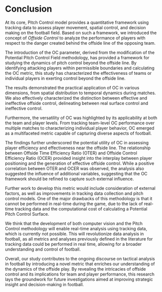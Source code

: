 # Conclusion

At its core, Pitch Control model provides a quantitative framework using tracking data to assess player movement, spatial control, and decision making on the football field. Based on such a framework, we introduced the concept of *Offside Control* to analyze the performance of players with respect to the danger created behind the offside line of the opposing team.

The introduction of the OC parameter, derived from the modification of the Potential Pitch Control Field methodology, has provided a framework for studying the dynamics of pitch control beyond the offside line. By identifying attacking players within permissible boundaries and calculating the OC metric, this study has characterized the effectiveness of teams or individual players in exerting control beyond the offside line.

The results demonstrated the practical application of OC in various dimensions, from spatial distribution to temporal dynamics during matches. We also effectively characterized the distinction between effective and ineffective offside control, delineating between real surface control and ineffective control.

Furthermore, the versatility of OC was highlighted by its applicability at both the team and player levels. From tracking team-level OC performance over multiple matches to characterizing individual player behavior, OC emerged as a multifaceted metric capable of capturing diverse aspects of football.

The findings further underscored the potential utility of OC in assessing player efficiency and effectiveness near the offside line. The relationship between Offside Time Efficiency Ratio (OTER) and Offside Control Efficiency Ratio (OCER) provided insight into the interplay between player positioning and the generation of effective offside control. While a positive correlation between OTER and OCER was observed, the analysis also suggested the influence of additional variables, suggesting that the OC framework should be refined to capture such external influence.

Further work to develop this metric would include consideration of external factors, as well as improvements in tracking data collection and pitch control models. One of the major drawbacks of this methodology is that it cannot be performed in real-time during the game, due to the lack of real-time tracking data and the computational cost of calculating a Potential Pitch Control Surface. 

We think that the development of both computer vision and the Pitch Control methodology will enable real-time analysis using tracking data, which is currently not possible. This will revolutionize data analysis in football, as all metrics and analyses previously defined in the literature for tracking data could be performed in real time, allowing for a broader understanding and control of football.

Overall, our study contributes to the ongoing discourse on tactical analysis in football by introducing a novel metric that enriches our understanding of the dynamics of the offside play. By revealing the intricacies of offside control and its implications for team and player performance, this research lays the groundwork for future investigations aimed at improving strategic insight and decision-making in football.

